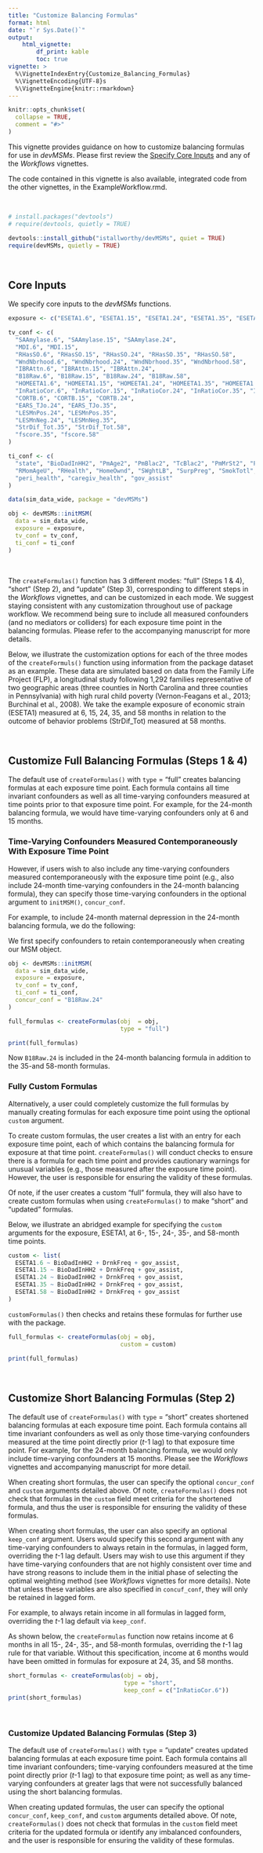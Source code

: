 ```yaml
---
title: "Customize Balancing Formulas"
format: html
date: "`r Sys.Date()`"
output:
    html_vignette:
        df_print: kable
        toc: true
vignette: >
  %\VignetteIndexEntry{Customize_Balancing_Formulas}
  %\VignetteEncoding{UTF-8}s
  %\VignetteEngine{knitr::rmarkdown}
---
```


```r
knitr::opts_chunk$set(
  collapse = TRUE,
  comment = "#>"
)
```

This vignette provides guidance on how to customize balancing formulas for use in *devMSMs*. Please first review the <a href="https://istallworthy.github.io/devMSMs/articles/Specify_Core_Inputs.html">Specify Core Inputs</a> and any of the *Workflows* vignettes. 
  
The code contained in this vignette is also available, integrated code from the other vignettes, in the ExampleWorkflow.rmd.  
  
<br>  

```r
# install.packages("devtools")
# require(devtools, quietly = TRUE)

devtools::install_github("istallworthy/devMSMs", quiet = TRUE)
require(devMSMs, quietly = TRUE)

```

<br>  

## Core Inputs
We specify core inputs to the *devMSMs* functions.  
```r
exposure <- c("ESETA1.6", "ESETA1.15", "ESETA1.24", "ESETA1.35", "ESETA1.58")

tv_conf <- c(
  "SAAmylase.6", "SAAmylase.15", "SAAmylase.24",
  "MDI.6", "MDI.15",
  "RHasSO.6", "RHasSO.15", "RHasSO.24", "RHasSO.35", "RHasSO.58",
  "WndNbrhood.6", "WndNbrhood.24", "WndNbrhood.35", "WndNbrhood.58",
  "IBRAttn.6", "IBRAttn.15", "IBRAttn.24",
  "B18Raw.6", "B18Raw.15", "B18Raw.24", "B18Raw.58",
  "HOMEETA1.6", "HOMEETA1.15", "HOMEETA1.24", "HOMEETA1.35", "HOMEETA1.58",
  "InRatioCor.6", "InRatioCor.15", "InRatioCor.24", "InRatioCor.35", "InRatioCor.58",
  "CORTB.6", "CORTB.15", "CORTB.24",
  "EARS_TJo.24", "EARS_TJo.35",
  "LESMnPos.24", "LESMnPos.35",
  "LESMnNeg.24", "LESMnNeg.35",
  "StrDif_Tot.35", "StrDif_Tot.58",
  "fscore.35", "fscore.58"
)

ti_conf <- c(
  "state", "BioDadInHH2", "PmAge2", "PmBlac2", "TcBlac2", "PmMrSt2", "PmEd2", "KFASTScr",
  "RMomAgeU", "RHealth", "HomeOwnd", "SWghtLB", "SurpPreg", "SmokTotl", "DrnkFreq",
  "peri_health", "caregiv_health", "gov_assist"
)

data(sim_data_wide, package = "devMSMs")

obj <- devMSMs::initMSM(
  data = sim_data_wide, 
  exposure = exposure, 
  tv_conf = tv_conf, 
  ti_conf = ti_conf
)

```
<br> 

The `createFormulas()` function has 3 different modes: "full" (Steps 1 & 4), "short" (Step 2), and "update" (Step 3), corresponding to different steps in the *Workflows* vignettes, and can be customized in each mode. We suggest staying consistent with any customization throughout use of package workflow. We recommend being sure to include all measured confounders (and no mediators or colliders) for each exposure time point in the balancing formulas. Please refer to the accompanying manuscript for more details.  

Below, we illustrate the customization options for each of the three modes of the `createFormuls()` function using information from the package dataset as an example. These data are simulated based on data from the Family Life Project (FLP), a longitudinal study following 1,292 families representative of two geographic areas (three counties in North Carolina and three counties in Pennsylvania) with high rural child poverty (Vernon-Feagans et al., 2013; Burchinal et al., 2008). We take the example exposure of economic strain (ESETA1) measured at 6, 15, 24, 35, and 58 months in relation to the outcome of behavior problems (StrDif_Tot) measured at 58 months. 
  
<br> 

## Customize Full Balancing Formulas (Steps 1 & 4)
The default use of `createFormulas()` with `type` = "full" creates balancing formulas at each exposure time point. Each formula contains all time invariant confounders as well as all time-varying confounders measured at time points prior to that exposure time point. For example, for the 24-month balancing formula, we would have time-varying confounders only at 6 and 15 months.  

### Time-Varying Confounders Measured Contemporaneously With Exposure Time Point
However, if users wish to also include any time-varying confounders measured contemporaneously with the exposure time point (e.g., also include 24-month time-varying confounders in the 24-month balancing formula), they can specify those time-varying confounders in the optional argument to `initMSM()`, `concur_conf`.   
  
For example, to include 24-month maternal depression in the 24-month balancing formula, we do the following:

We first specify confounders to retain contemporaneously when creating our MSM object. 
```r

obj <- devMSMs::initMSM(
  data = sim_data_wide, 
  exposure = exposure, 
  tv_conf = tv_conf, 
  ti_conf = ti_conf,
  concur_conf = "B18Raw.24"
)

```


```r
full_formulas <- createFormulas(obj  = obj, 
                                type = "full")

print(full_formulas)
```

Now `B18Raw.24` is included in the 24-month balancing formula in addition to the 35-and 58-month formulas.  

### Fully Custom Formulas
Alternatively, a user could completely customize the full formulas by manually creating formulas for each exposure time point using the optional `custom` argument. 
  
To create custom formulas, the user creates a list with an entry for each exposure time point, each of which contains the balancing formula for exposure at that time point. `createFormulas()` will conduct checks to ensure there is a formula for each time point and provides cautionary warnings for unusual variables (e.g., those measured after the exposure time point). However, the user is responsible for ensuring the validity of these formulas. 

Of note, if the user creates a custom "full" formula, they will also have to create custom formulas when using `createFormulas()` to make "short" and "updated" formulas. 
  
Below, we illustrate an abridged example for specifying the `custom` arguments for the exposure, ESETA1, at 6-, 15-, 24-, 35-, and 58-month time points.   
```r
custom <- list(
  ESETA1.6 ~ BioDadInHH2 + DrnkFreq + gov_assist,
  ESETA1.15 ~ BioDadInHH2 + DrnkFreq + gov_assist,
  ESETA1.24 ~ BioDadInHH2 + DrnkFreq + gov_assist,
  ESETA1.35 ~ BioDadInHH2 + DrnkFreq + gov_assist,
  ESETA1.58 ~ BioDadInHH2 + DrnkFreq + gov_assist
)
```
  
`customFormulas()` then checks and retains these formulas for further use with the package.  

```r
full_formulas <- createFormulas(obj = obj, 
                                custom = custom)

print(full_formulas)
```

<br>

## Customize Short Balancing Formulas (Step 2)
The default use of `createFormulas()` with `type` = "short" creates shortened balancing formulas at each exposure time point. Each formula contains all time invariant confounders as well as only those time-varying confounders measured at the time point directly prior (*t*-1 lag) to that exposure time point. For example, for the 24-month balancing formula, we would only include time-varying confounders at 15 months. Please see the *Workflows* vignettes and accompanying manuscript for more detail. 
  
When creating short formulas, the user can specify the optional `concur_conf` and `custom` arguments detailed above. Of note, `createFormulas()` does not check that formulas in the `custom` field meet criteria for the shortened formula, and thus the user is responsible for ensuring the validity of these formulas.  
  
When creating short formulas, the user can also specify an optional `keep_conf` argument. Users would specify this second argument with any time-varying confounders to always retain in the formulas, in lagged form, overriding the *t*-1 lag default. Users may wish to use this argument if they have time-varying confounders that are not highly consistent over time and have strong reasons to include them in the initial phase of selecting the optimal weighting method (see *Workflows* vignettes for more details). Note that unless these variables are also specified in `concuf_conf`, they will only be retained in lagged form. 
  
For example, to always retain income in all formulas in lagged form, overriding the *t*-1 lag default via `keep_conf`.

As shown below, the `createFormulas` function now retains income at 6 months in all 15-, 24-, 35-, and 58-month formulas, overriding the *t*-1 lag rule for that variable. Without this specification, income at 6 months would have been omitted in formulas for exposure at 24, 35, and 58 months.  
```r
short_formulas <- createFormulas(obj = obj, 
                                 type = "short", 
                                 keep_conf = c("InRatioCor.6"))
print(short_formulas)
```
<br>


### Customize Updated Balancing Formulas (Step 3)
The default use of `createFormulas()` with `type` = "update" creates updated balancing formulas at each exposure time point. Each formula contains all time invariant confounders; time-varying confounders measured at the time point directly prior (*t*-1 lag) to that exposure time point; as well as any time-varying confounders at greater lags that were not successfully balanced using the short balancing formulas.  

When creating updated formulas, the user can specify the optional `concur_conf`, `keep_conf`, and `custom` arguments detailed above. Of note, `createFormulas()` does not check that formulas in the `custom` field meet criteria for the updated formula or identify any imbalanced confounders, and the user is responsible for ensuring the validity of these formulas. 
<br>



